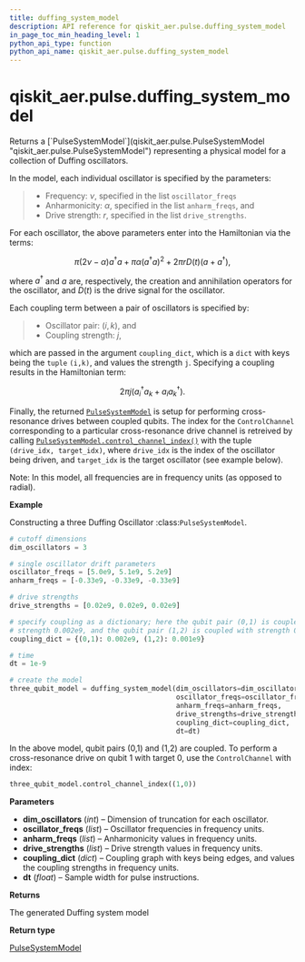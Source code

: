 ```yaml
---
title: duffing_system_model
description: API reference for qiskit_aer.pulse.duffing_system_model
in_page_toc_min_heading_level: 1
python_api_type: function
python_api_name: qiskit_aer.pulse.duffing_system_model
---
```


# qiskit\_aer.pulse.duffing\_system\_model

<Function id="qiskit_aer.pulse.duffing_system_model" isDedicatedPage={true} github="https://github.com/qiskit/qiskit-aer/tree/stable/0.12/qiskit_aer/pulse/system_models/duffing_model_generators.py" signature="duffing_system_model(dim_oscillators, oscillator_freqs, anharm_freqs, drive_strengths, coupling_dict, dt)">
  Returns a [`PulseSystemModel`](qiskit_aer.pulse.PulseSystemModel "qiskit_aer.pulse.PulseSystemModel") representing a physical model for a collection of Duffing oscillators.

  In the model, each individual oscillator is specified by the parameters:

  > *   Frequency: $\nu$, specified in the list `oscillator_freqs`
  > *   Anharmonicity: $\alpha$, specified in the list `anharm_freqs`, and
  > *   Drive strength: $r$, specified in the list `drive_strengths`.

  For each oscillator, the above parameters enter into the Hamiltonian via the terms:

$$
\pi(2 \nu - \alpha)a^\dagger a +
\pi \alpha (a^\dagger a)^2 + 2 \pi r D(t) (a + a^\dagger),
$$

  where $a^\dagger$ and $a$ are, respectively, the creation and annihilation operators for the oscillator, and $D(t)$ is the drive signal for the oscillator.

  Each coupling term between a pair of oscillators is specified by:

  > *   Oscillator pair: $(i,k)$, and
  > *   Coupling strength: $j$,

  which are passed in the argument `coupling_dict`, which is a `dict` with keys being the `tuple` `(i,k)`, and values the strength `j`. Specifying a coupling results in the Hamiltonian term:

$$
2 \pi j (a_i^\dagger a_k + a_i a_k^\dagger).
$$

  Finally, the returned [`PulseSystemModel`](qiskit_aer.pulse.PulseSystemModel "qiskit_aer.pulse.PulseSystemModel") is setup for performing cross-resonance drives between coupled qubits. The index for the `ControlChannel` corresponding to a particular cross-resonance drive channel is retreived by calling [`PulseSystemModel.control_channel_index()`](qiskit_aer.pulse.PulseSystemModel#control_channel_index "qiskit_aer.pulse.PulseSystemModel.control_channel_index") with the tuple `(drive_idx, target_idx)`, where `drive_idx` is the index of the oscillator being driven, and `target_idx` is the target oscillator (see example below).

  Note: In this model, all frequencies are in frequency units (as opposed to radial).

  **Example**

  Constructing a three Duffing Oscillator :class:`PulseSystemModel`.

  ```python
  # cutoff dimensions
  dim_oscillators = 3

  # single oscillator drift parameters
  oscillator_freqs = [5.0e9, 5.1e9, 5.2e9]
  anharm_freqs = [-0.33e9, -0.33e9, -0.33e9]

  # drive strengths
  drive_strengths = [0.02e9, 0.02e9, 0.02e9]

  # specify coupling as a dictionary; here the qubit pair (0,1) is coupled with
  # strength 0.002e9, and the qubit pair (1,2) is coupled with strength 0.001e9
  coupling_dict = {(0,1): 0.002e9, (1,2): 0.001e9}

  # time
  dt = 1e-9

  # create the model
  three_qubit_model = duffing_system_model(dim_oscillators=dim_oscillators,
                                           oscillator_freqs=oscillator_freqs,
                                           anharm_freqs=anharm_freqs,
                                           drive_strengths=drive_strengths,
                                           coupling_dict=coupling_dict,
                                           dt=dt)
  ```

  In the above model, qubit pairs (0,1) and (1,2) are coupled. To perform a cross-resonance drive on qubit 1 with target 0, use the `ControlChannel` with index:

  ```python
  three_qubit_model.control_channel_index((1,0))
  ```

  **Parameters**

  *   **dim\_oscillators** (*int*) – Dimension of truncation for each oscillator.
  *   **oscillator\_freqs** (*list*) – Oscillator frequencies in frequency units.
  *   **anharm\_freqs** (*list*) – Anharmonicity values in frequency units.
  *   **drive\_strengths** (*list*) – Drive strength values in frequency units.
  *   **coupling\_dict** (*dict*) – Coupling graph with keys being edges, and values the coupling strengths in frequency units.
  *   **dt** (*float*) – Sample width for pulse instructions.

  **Returns**

  The generated Duffing system model

  **Return type**

  [PulseSystemModel](qiskit_aer.pulse.PulseSystemModel "qiskit_aer.pulse.PulseSystemModel")
</Function>

